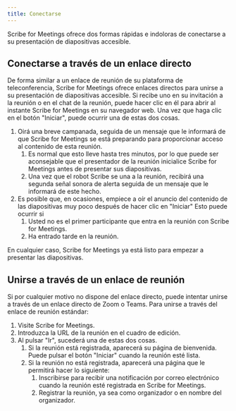 ```yaml
---
title: Conectarse
---
```



Scribe for Meetings ofrece dos formas rápidas e indoloras de conectarse a su presentación de diapositivas accesible.

## Conectarse a través de un enlace directo

De forma similar a un enlace de reunión de su plataforma de teleconferencia, Scribe for Meetings ofrece enlaces directos para unirse a su presentación de diapositivas accesible. Si recibe uno en su invitación a la reunión o en el chat de la reunión, puede hacer clic en él para abrir al instante Scribe for Meetings en su navegador web. Una vez que haga clic en el botón "Iniciar", puede ocurrir una de estas dos cosas.
1. Oirá una breve campanada, seguida de un mensaje que le informará de que Scribe for Meetings se está preparando para proporcionar acceso al contenido de esta reunión.
    1. Es normal que esto lleve hasta tres minutos, por lo que puede ser aconsejable que el presentador de la reunión inicialice Scribe for Meetings antes de presentar sus diapositivas.
    1. Una vez que el robot Scribe se una a la reunión, recibirá una segunda señal sonora de alerta seguida de un mensaje que le informará de este hecho.
1. Es posible que, en ocasiones, empiece a oír el anuncio del contenido de las diapositivas muy poco después de hacer clic en "Iniciar" Esto puede ocurrir si
    1. Usted no es el primer participante que entra en la reunión con Scribe for Meetings.
    1. Ha entrado tarde en la reunión.

En cualquier caso, Scribe for Meetings ya está listo para empezar a presentar las diapositivas.

## Unirse a través de un enlace de reunión

Si por cualquier motivo no dispone del enlace directo, puede intentar unirse a través de un enlace directo de Zoom o Teams. Para unirse a través del enlace de reunión estándar:
1. Visite Scribe for Meetings.
1. Introduzca la URL de la reunión en el cuadro de edición.
1. Al pulsar "Ir", sucederá una de estas dos cosas.
    1. Si la reunión está registrada, aparecerá su página de bienvenida. Puede pulsar el botón "Iniciar" cuando la reunión esté lista.
    1. Si la reunión no está registrada, aparecerá una página que le permitirá hacer lo siguiente:
        1. Inscribirse para recibir una notificación por correo electrónico cuando la reunión esté registrada en Scribe for Meetings.
        1. Registrar la reunión, ya sea como organizador o en nombre del organizador.
